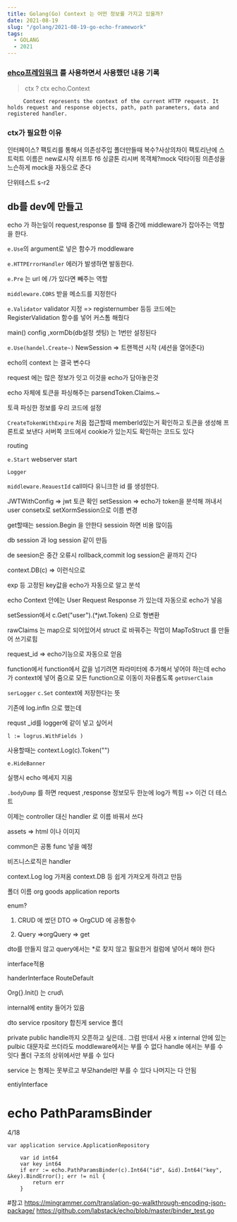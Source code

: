 ```yaml
---
title: Golang(Go) Context 는 어떤 정보를 가지고 있을까?
date: 2021-08-19
slug: "/golang/2021-08-19-go-echo-framework"
tags:
  - GOLANG
  - 2021
---
```


### [ehco프레임워크](https://echo.labstack.com/) 를 사용하면서 사용했던 내용 기록

> ctx ? ctx echo.Context

```
     Context represents the context of the current HTTP request. It holds request and response objects, path, path parameters, data and registered handler.
```

### ctx가 필요한 이유
인터페이스?
팩토리를 통해서 의존성주입
폴더만들때 복수?사상의차이
팩토리난에 스트럭트 이름은 new로시작
쉬프투 f6
싱글톤
리시버
목객체?mock
덕타이핑
의존성을 느슨하게
mock을 자동으로 준다

단위테스트
s-r2



## db를 dev에 만들고


echo 가 하는일이
request,response 를 할때 중간에 middleware가 잡아주는 역할을 한다.

`e.Use`의 argument로 넣은 함수가 moddleware

`e.HTTPErrorHandler` 에러가 발생하면 발동한다.

`e.Pre` 는 url 에 /가 있다면 빼주는 역할

`middleware.CORS` 받을 메소드를 지정한다

`e.Validator` validator 지정 => registernumber 등등 코드에는 RegisterValidation 함수를 넣어 커스톰 해줬다


main() config ,xormDb(db설정 셋팅) 는 1번만 설정된다

`e.Use(handel.Create~)`
NewSession =>  트랜젝션 시작 (세션을 열어준다)


echo의 context 는  결국 변수다

request 에는 많은 정보가  잇고 이것을 echo가 담아놓은것

echo 자체에 토큰을 파싱해주는 parsendToken.Claims.~

토큭 파싱한 정보를 우리 코드에 설정

`CreateTokenWithExpire`
처음 접근할때 memberId있는거 확인하고 토큰을 생성해 프론트로 보낸다
서버쪽 코드에서 cookie가 있는지도 확인하는 코드도 있다

routing

`e.Start` webserver start


`Logger`

`middleware.ReauestId` call마다 유니크한 id 를 생성한다.


JWTWithConfig => jwt 토큰 확인
setSession => echo가 token을 분석해 꺼내서 user consetx로
setXormSession으로 이름 변경

get할때는 session.Begin 을 안한다 sessioin 하면 비용 많이듬

db session 과 log session 같이 만듬

de seesion은 중간 오류시 rollback,commit
log session은 끝까지 간다

context.DB(c) => 이런식으로



exp 등 고정된 key값을 echo가 자동으로 알고 분석


echo
Context 안에는
User
Request
Response 가 있는데 자동으로 echo가 넣음


setSession에서 c.Get("user").(*jwt.Token) 으로 형변환

rawClaims 는 map으로 되어있어서 struct 로 바꿔주는 작업이 MapToStruct 를 만들어 쓰기로힘

request_id => echo기능으로 자동으로 얻음


function에서 function에서 값을 넘기려면 파라미터에 추가해서 넣어야 하는데
echo가 context에 넣어 줌으로 모든 function으로 이동이 자유롭도록
`getUserClaim`

`serLogger`
`c.Set` context에 저장한다는 뜻

기존에 log.infln 으로 했는데

requst _id를 logger에 같이 넣고 싶어서

```
l := logrus.WithFields )

```

사용할때는 context.Log(c).Token("")

`e.HideBanner`

실행시 echo 메세지 지움


`.bodyDump` 를 하면 request ,response 정보모두 한눈에 log가 찍힘 => 이건 더 테스트


이제는 controller 대신 handler 로 이름 바꿔서 쓰다

assets => html 이나 이미지

common은 공통 func 넣을 예정

비즈니스로직은 handler

context.Log log 가져옴
context.DB
등 쉽게 가져오게 하려고 만듬


폴더 이름
org
goods
application
reports

enum?

1. CRUD 에 썼던 DTO => OrgCUD 에 공통함수

2. Query  =>orgQuery => get

dto를 만들지 않고 query에서는 *로 찾지 않고 필요한거 컬럼에 넣어서 해야 한다


interface적용

handerInterface
RouteDefault

Org{}.Init() 는 crud\

internal에 entity 들어가 있음

dto service rpository 합친게 service 폴더

 private public  handle까지 오픈하고 싶은데.. 그럼 딴데서 사용 x
 internal 안에 있는 pulbic 대문자로 쓰더라도
 moddleware에서는 부를 수 없다
 handle 에서는 부를 수 잇다
 폴더 구조의 상위에서만 부를 수 있다



 service 는 형제는 못부르고 부모handel만 부를 수 있다
 나머지는 다 안됨


 entiyInterface






# echo PathParamsBinder

4/18
```
var application service.ApplicationRepository

	var id int64
	var key int64
	if err := echo.PathParamsBinder(c).Int64("id", &id).Int64("key", &key).BindError(); err != nil {
		return err
	}
```

#참고
https://mingrammer.com/translation-go-walkthrough-encoding-json-package/
https://github.com/labstack/echo/blob/master/binder_test.go
